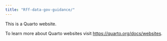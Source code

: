 ```yaml
---
title: "Rff-data-gov-guidance/"
---
```


This is a Quarto website.

To learn more about Quarto websites visit <https://quarto.org/docs/websites>.
